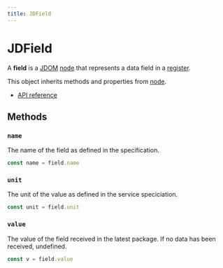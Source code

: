 ```yaml
---
title: JDField
---
```


# JDField

A **field** is a [JDOM](/clients/javascript/jdom/) [node](/clients/javascript/jdom/node/) that represents a data field in a [register](/clients/javascript/jdom/register/). 

This object inherits methods and properties from [node](/clients/javascript/jdom/node/).

* [API reference](https://microsoft.github.io/jacdac-ts/classes/JDField.html)

## Methods

### ``name``

The name of the field as defined in the specification.

```typescript
const name = field.name
```

### ``unit``

The unit of the value as defined in the service speciciation.

```typescript
const unit = field.unit
```

### ``value``

The value of the field received in the latest package. If no data has been received, undefined.

```typescript
const v = field.value
```